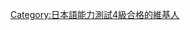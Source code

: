 {{User JLPT|4}}<includeonly>[[Category:日本語能力測試4級合格的維基人|{{PAGENAME}}]]</includeonly><noinclude>
[[Category:日本語能力測試4級合格的維基人]]
</noinclude>